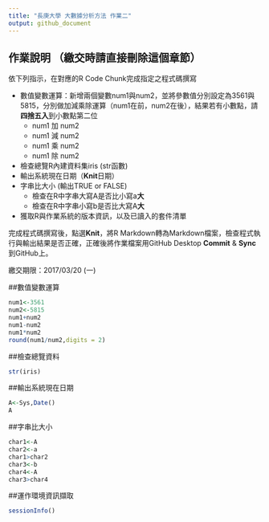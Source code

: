 ```yaml
---
title: "長庚大學 大數據分析方法 作業二"
output: github_document
---
```


## 作業說明 （繳交時請直接刪除這個章節）
依下列指示，在對應的R Code Chunk完成指定之程式碼撰寫

- 數值變數運算：新增兩個變數num1與num2，並將參數值分別設定為3561與5815，分別做加減乘除運算（num1在前，num2在後），結果若有小數點，請**四捨五入**到小數點第二位
    - num1 加 num2
    - num1 減 num2
    - num1 乘 num2
    - num1 除 num2
- 檢查總覽R內建資料集iris (str函數)
- 輸出系統現在日期（**Knit**日期）
- 字串比大小 (輸出TRUE or FALSE)
    - 檢查在R中字串大寫A是否比小寫a**大**
    - 檢查在R中字串小寫b是否比大寫A**大**
- 獲取R與作業系統的版本資訊，以及已讀入的套件清單

完成程式碼撰寫後，點選**Knit**，將R Markdown轉為Markdown檔案，檢查程式執行與輸出結果是否正確，正確後將作業檔案用GitHub Desktop **Commit** & **Sync**到GitHub上。

繳交期限：2017/03/20 (一)

##數值變數運算
```r
num1<-3561
num2<-5815
num1+num2
num1-num2
num1*num2
round(num1/num2,digits = 2)
```

##檢查總覽資料
```r
str(iris)
```

##輸出系統現在日期
```r
A<-Sys,Date()
A
```

##字串比大小
```r
char1<-A
char2<-a
char1>char2
char3<-b
char4<-A
char3>char4
```

##運作環境資訊擷取
```r
sessionInfo()
```



